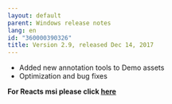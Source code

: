```yaml
---
layout: default
parent: Windows release notes
lang: en
id: "360000390326"
title: Version 2.9, released Dec 14, 2017
---
```

*   Added new annotation tools to Demo assets 
*   Optimization and bug fixes

**For Reacts msi please click [here](https://www.iitreacts.com/install/2.9.1.1418/Reacts.msi)**



